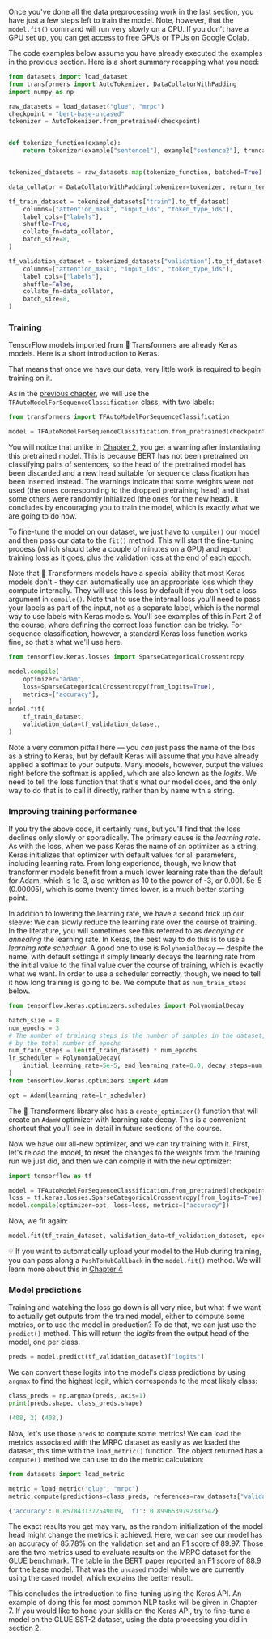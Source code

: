 <script>
	
</script>

Once you've done all the data preprocessing work in the last section, you have just a few steps left to train the model. Note, however, that the `model.fit()` command will run very slowly on a CPU. If you don't have a GPU set up, you can get access to free GPUs or TPUs on [Google Colab](https://colab.research.google.com/).

The code examples below assume you have already executed the examples in the previous section. Here is a short summary recapping what you need:

```py
from datasets import load_dataset
from transformers import AutoTokenizer, DataCollatorWithPadding
import numpy as np

raw_datasets = load_dataset("glue", "mrpc")
checkpoint = "bert-base-uncased"
tokenizer = AutoTokenizer.from_pretrained(checkpoint)


def tokenize_function(example):
    return tokenizer(example["sentence1"], example["sentence2"], truncation=True)


tokenized_datasets = raw_datasets.map(tokenize_function, batched=True)

data_collator = DataCollatorWithPadding(tokenizer=tokenizer, return_tensors="tf")

tf_train_dataset = tokenized_datasets["train"].to_tf_dataset(
    columns=["attention_mask", "input_ids", "token_type_ids"],
    label_cols=["labels"],
    shuffle=True,
    collate_fn=data_collator,
    batch_size=8,
)

tf_validation_dataset = tokenized_datasets["validation"].to_tf_dataset(
    columns=["attention_mask", "input_ids", "token_type_ids"],
    label_cols=["labels"],
    shuffle=False,
    collate_fn=data_collator,
    batch_size=8,
)
```

### Training

TensorFlow models imported from 🤗 Transformers are already Keras models. Here is a short introduction to Keras.

<Youtube id="rnTGBy2ax1c"/>

That means that once we have our data, very little work is required to begin training on it.

<Youtube id="AUozVp78dhk"/>

As in the [previous chapter](/course/chapter2), we will use the `TFAutoModelForSequenceClassification` class, with two labels: 

```py
from transformers import TFAutoModelForSequenceClassification

model = TFAutoModelForSequenceClassification.from_pretrained(checkpoint, num_labels=2)
```

You will notice that unlike in [Chapter 2](/course/chapter2), you get a warning after instantiating this pretrained model. This is because BERT has not been pretrained on classifying pairs of sentences, so the head of the pretrained model has been discarded and a new head suitable for sequence classification has been inserted instead. The warnings indicate that some weights were not used (the ones corresponding to the dropped pretraining head) and that some others were randomly initialized (the ones for the new head). It concludes by encouraging you to train the model, which is exactly what we are going to do now.

To fine-tune the model on our dataset, we just have to `compile()` our model and then pass our data to the `fit()` method. This will start the fine-tuning process (which should take a couple of minutes on a GPU) and report training loss as it goes, plus the validation loss at the end of each epoch.

<Tip>

Note that 🤗 Transformers models have a special ability that most Keras models don't - they can automatically use an appropriate loss which they compute internally. They will use this loss by default if you don't set a loss argument in `compile()`. Note that to use the internal loss you'll need to pass your labels as part of the input, not as a separate label, which is the normal way to use labels with Keras models. You'll see examples of this in Part 2 of the course, where defining the correct loss function can be tricky. For sequence classification, however, a standard Keras loss function works fine, so that's what we'll use here.

</Tip>

```py
from tensorflow.keras.losses import SparseCategoricalCrossentropy

model.compile(
    optimizer="adam",
    loss=SparseCategoricalCrossentropy(from_logits=True),
    metrics=["accuracy"],
)
model.fit(
    tf_train_dataset,
    validation_data=tf_validation_dataset,
)
```

<Tip warning={true}>

Note a very common pitfall here — you *can* just pass the name of the loss as a string to Keras, but by default Keras will assume that you have already applied a softmax to your outputs. Many models, however, output the values right before the softmax is applied, which are also known as the *logits*. We need to tell the loss function that that's what our model does, and the only way to do that is to call it directly, rather than by name with a string.

</Tip>


### Improving training performance

<Youtube id="cpzq6ESSM5c"/>

If you try the above code, it certainly runs, but you'll find that the loss declines only slowly or sporadically. The primary cause
is the *learning rate*. As with the loss, when we pass Keras the name of an optimizer as a string, Keras initializes
that optimizer with default values for all parameters, including learning rate. From long experience, though, we know
that transformer models benefit from a much lower learning rate than the default for Adam, which is 1e-3, also written
as 10 to the power of -3, or 0.001. 5e-5 (0.00005), which is some twenty times lower, is a much better starting point.

In addition to lowering the learning rate, we have a second trick up our sleeve: We can slowly reduce the learning rate
over the course of training. In the literature, you will sometimes see this referred to as *decaying* or *annealing*
the learning rate. In Keras, the best way to do this is to use a *learning rate scheduler*. A good one to use is
`PolynomialDecay` — despite the name, with default settings it simply linearly decays the learning rate from the initial
value to the final value over the course of training, which is exactly what we want. In order to use a scheduler correctly,
though, we need to tell it how long training is going to be. We compute that as `num_train_steps` below.

```py
from tensorflow.keras.optimizers.schedules import PolynomialDecay

batch_size = 8
num_epochs = 3
# The number of training steps is the number of samples in the dataset, divided by the batch size then multiplied
# by the total number of epochs
num_train_steps = len(tf_train_dataset) * num_epochs
lr_scheduler = PolynomialDecay(
    initial_learning_rate=5e-5, end_learning_rate=0.0, decay_steps=num_train_steps
)
from tensorflow.keras.optimizers import Adam

opt = Adam(learning_rate=lr_scheduler)
```

<Tip>

The 🤗 Transformers library also has a `create_optimizer()` function that will create an `AdamW` optimizer with learning rate decay. This is a convenient shortcut that you'll see in detail in future sections of the course.

</Tip>

Now we have our all-new optimizer, and we can try training with it. First, let's reload the model, to reset the changes to the weights from the training run we just did, and then we can compile it with the new optimizer:

```py
import tensorflow as tf

model = TFAutoModelForSequenceClassification.from_pretrained(checkpoint, num_labels=2)
loss = tf.keras.losses.SparseCategoricalCrossentropy(from_logits=True)
model.compile(optimizer=opt, loss=loss, metrics=["accuracy"])
```

Now, we fit again:

```py
model.fit(tf_train_dataset, validation_data=tf_validation_dataset, epochs=3)
```

<Tip>

💡 If you want to automatically upload your model to the Hub during training, you can pass along a `PushToHubCallback` in the `model.fit()` method. We will learn more about this in [Chapter 4](/course/chapter4/3)

</Tip>

### Model predictions

<Youtube id="nx10eh4CoOs"/>


Training and watching the loss go down is all very nice, but what if we want to actually get outputs from the trained model, either to compute some metrics, or to use the model in production? To do that, we can just use the `predict()` method. This will return the *logits* from the output head of the model, one per class.

```py
preds = model.predict(tf_validation_dataset)["logits"]
```

We can convert these logits into the model's class predictions by using `argmax` to find the highest logit, which corresponds to the most likely class:

```py
class_preds = np.argmax(preds, axis=1)
print(preds.shape, class_preds.shape)
```

```python out
(408, 2) (408,)
```

Now, let's use those `preds` to compute some metrics! We can load the metrics associated with the MRPC dataset as easily as we loaded the dataset, this time with the `load_metric()` function. The object returned has a `compute()` method we can use to do the metric calculation:

```py
from datasets import load_metric

metric = load_metric("glue", "mrpc")
metric.compute(predictions=class_preds, references=raw_datasets["validation"]["label"])
```

```python out
{'accuracy': 0.8578431372549019, 'f1': 0.8996539792387542}
```

The exact results you get may vary, as the random initialization of the model head might change the metrics it achieved. Here, we can see our model has an accuracy of 85.78% on the validation set and an F1 score of 89.97. Those are the two metrics used to evaluate results on the MRPC dataset for the GLUE benchmark. The table in the [BERT paper](https://arxiv.org/pdf/1810.04805.pdf) reported an F1 score of 88.9 for the base model. That was the `uncased` model while we are currently using the `cased` model, which explains the better result.

This concludes the introduction to fine-tuning using the Keras API. An example of doing this for most common NLP tasks will be given in Chapter 7. If you would like to hone your skills on the Keras API, try to fine-tune a model on the GLUE SST-2 dataset, using the data processing you did in section 2.
